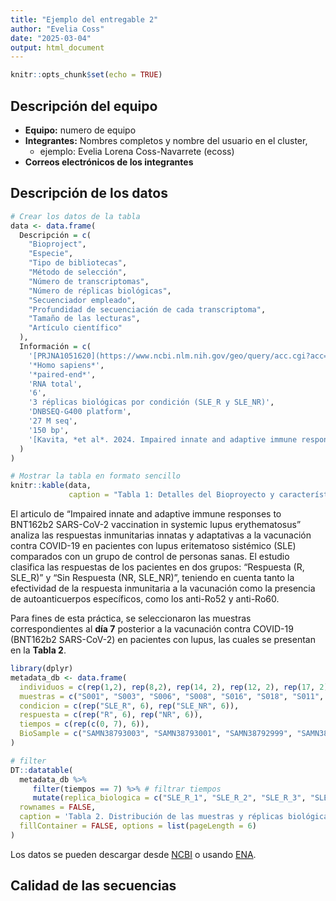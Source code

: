 ```yaml
---
title: "Ejemplo del entregable 2"
author: "Evelia Coss"
date: "2025-03-04"
output: html_document
---
```


```r
knitr::opts_chunk$set(echo = TRUE)
```


## Descripción del equipo

- **Equipo:** numero de equipo
- **Integrantes:** Nombres completos y nombre del usuario en el cluster, 
    + ejemplo: Evelia Lorena Coss-Navarrete (ecoss)
- **Correos electrónicos de los integrantes**

## Descripción de los datos

```r
# Crear los datos de la tabla
data <- data.frame(
  Descripción = c(
    "Bioproject",
    "Especie",
    "Tipo de bibliotecas",
    "Método de selección",
    "Número de transcriptomas",
    "Número de réplicas biológicas",
    "Secuenciador empleado",
    "Profundidad de secuenciación de cada transcriptoma",
    "Tamaño de las lecturas",
    "Artículo científico"
  ),
  Información = c(
    '[PRJNA1051620](https://www.ncbi.nlm.nih.gov/geo/query/acc.cgi?acc=GSE250023)', 
    '*Homo sapiens*', 
    '*paired-end*', 
    'RNA total', 
    '6', 
    '3 réplicas biológicas por condición (SLE_R y SLE_NR)', 
    'DNBSEQ-G400 platform', 
    '27 M seq', 
    '150 bp', 
    '[Kavita, *et al*. 2024. Impaired innate and adaptive immune responses to BNT162b2 SARS-CoV-2 vaccination in systemic lupus erythematosus. *JCIinsight*](https://insight.jci.org/articles/view/176556)'
  )
)

# Mostrar la tabla en formato sencillo
knitr::kable(data, 
             caption = "Tabla 1: Detalles del Bioproyecto y características de las muestras")

```


El articulo de "Impaired innate and adaptive immune responses to BNT162b2 SARS-CoV-2 vaccination in systemic lupus erythematosus" analiza las respuestas inmunitarias innatas y adaptativas a la vacunación contra COVID-19 en pacientes con lupus eritematoso sistémico (SLE) comparados con un grupo de control de personas sanas. El estudio clasifica las respuestas de los pacientes en dos grupos: "Respuesta (R, SLE_R)" y "Sin Respuesta (NR, SLE_NR)", teniendo en cuenta tanto la efectividad de la respuesta inmunitaria a la vacunación como la presencia de autoanticuerpos específicos, como los anti-Ro52 y anti-Ro60.

Para fines de esta práctica, se seleccionaron las muestras correspondientes al **día 7** posterior a la vacunación contra COVID-19 (BNT162b2 SARS-CoV-2) en pacientes con lupus, las cuales se presentan en la **Tabla 2**.

```r
library(dplyr)
metadata_db <- data.frame(
  individuos = c(rep(1,2), rep(8,2), rep(14, 2), rep(12, 2), rep(17, 2), rep(18,2)),
  muestras = c("S001", "S003", "S006", "S008", "S016", "S018", "S011", "S013", "S021", "S023", "S026", "S028"),
  condicion = c(rep("SLE_R", 6), rep("SLE_NR", 6)),
  respuesta = c(rep("R", 6), rep("NR", 6)),
  tiempos = c(rep(c(0, 7), 6)),
  BioSample = c("SAMN38793003", "SAMN38793001", "SAMN38792999", "SAMN38792997", "SAMN38792990", "SAMN38792988", "SAMN38792994", "SAMN38792993", "SAMN38792985", "SAMN38792983", "SAMN38792980", "SAMN38792978")
)

# filter 
DT::datatable(
  metadata_db %>% 
     filter(tiempos == 7) %>% # filtrar tiempos
     mutate(replica_biologica = c("SLE_R_1", "SLE_R_2", "SLE_R_3", "SLE_NR_1","SLE_NR_2", "SLE_NR_3")), # agregar replicas biologicas
  rownames = FALSE,
  caption = 'Tabla 2. Distribución de las muestras y réplicas biológicas',
  fillContainer = FALSE, options = list(pageLength = 6) 
)

```

Los datos se pueden descargar desde [NCBI](https://www.ncbi.nlm.nih.gov/geo/query/acc.cgi?acc=GSE183266) o usando [ENA](https://www.ebi.ac.uk/ena/browser/view/PRJNA759864).


## Calidad de las secuencias





